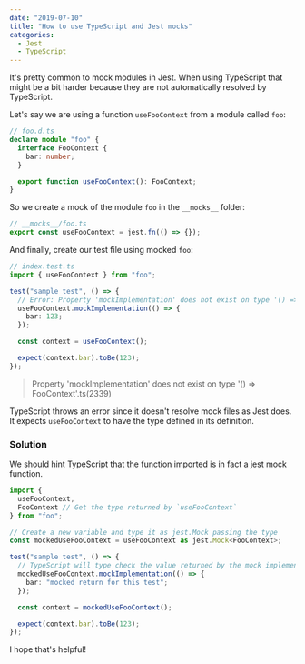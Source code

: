 ```yaml
---
date: "2019-07-10"
title: "How to use TypeScript and Jest mocks"
categories:
  - Jest
  - TypeScript
---
```


It's pretty common to mock modules in Jest. When using TypeScript that might be a bit harder because they are not automatically resolved by TypeScript.

Let's say we are using a function `useFooContext` from a module called `foo`:

```ts
// foo.d.ts
declare module "foo" {
  interface FooContext {
    bar: number;
  }

  export function useFooContext(): FooContext;
}
```

So we create a mock of the module `foo` in the `__mocks__` folder:

```ts
// __mocks__/foo.ts
export const useFooContext = jest.fn(() => {});
```

And finally, create our test file using mocked `foo`:

```ts {5,6}
// index.test.ts
import { useFooContext } from "foo";

test("sample test", () => {
  // Error: Property 'mockImplementation' does not exist on type '() => FooContext'.ts(2339)
  useFooContext.mockImplementation(() => {
    bar: 123;
  });

  const context = useFooContext();

  expect(context.bar).toBe(123);
});
```

> Property 'mockImplementation' does not exist on type '() => FooContext'.ts(2339)

TypeScript throws an error since it doesn't resolve mock files as Jest does. It expects `useFooContext` to have the type defined in its definition.

### Solution

We should hint TypeScript that the function imported is in fact a jest mock function.

```ts
import {
  useFooContext,
  FooContext // Get the type returned by `useFooContext`
} from "foo";

// Create a new variable and type it as jest.Mock passing the type
const mockedUseFooContext = useFooContext as jest.Mock<FooContext>;

test("sample test", () => {
  // TypeScript will type check the value returned by the mock implementation 💯
  mockedUseFooContext.mockImplementation(() => {
    bar: "mocked return for this test";
  });

  const context = mockedUseFooContext();

  expect(context.bar).toBe(123);
});
```

I hope that's helpful!
